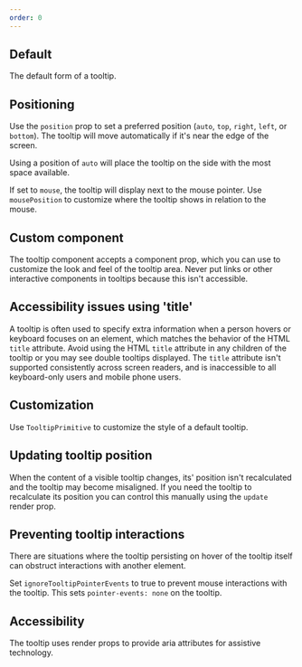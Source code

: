 ```yaml
---
order: 0
---
```



## Default

The default form of a tooltip.

<Example Component={TooltipDefault} packageName="@atlaskit/tooltip" />

## Positioning

Use the `position` prop to set a preferred position (`auto`, `top`, `right`, `left`, or `bottom`). The tooltip will move automatically if it's near the edge of the screen.

Using a position of `auto` will place the tooltip on the side with the most space available.

<Example Component={TooltipPosition} packageName="@atlaskit/tooltip" />

If set to `mouse`, the tooltip will display next to the mouse pointer. Use `mousePosition` to customize where the tooltip shows in relation to the mouse.

<Example Component={TooltipPositionMouse} packageName="@atlaskit/tooltip" />

## Custom component

The tooltip component accepts a component prop, which you can use to customize the look and feel of the tooltip area. Never put links or other interactive components in tooltips because this isn't accessible.

<Example Component={TooltipComponent} packageName="@atlaskit/tooltip" />

## Accessibility issues using 'title'

A tooltip is often used to specify extra information when a person hovers or keyboard focuses on an element, which matches the behavior of the HTML `title` attribute. Avoid using the HTML `title` attribute in any children of the tooltip or you may see double tooltips displayed. The `title` attribute isn't supported consistently across screen readers, and is inaccessible to all keyboard-only users and mobile phone users.

<Example Component={TooltipAvoidTitle} packageName="@atlaskit/tooltip" />

## Customization

Use `TooltipPrimitive` to customize the style of a default tooltip.

<Example Component={TooltipCustomization} packageName="@atlaskit/tooltip" />

## Updating tooltip position

When the content of a visible tooltip changes, its' position isn't recalculated and the tooltip may become misaligned. If you need the tooltip to recalculate its position you can control this manually using the `update` render prop.

<Example Component={TooltipUpdate} packageName="@atlaskit/tooltip" />

## Preventing tooltip interactions

There are situations where the tooltip persisting on hover of the tooltip itself can obstruct interactions with another element.

Set `ignoreTooltipPointerEvents` to true to prevent mouse interactions with the tooltip. This sets `pointer-events: none` on the tooltip.

<Example Component={TooltipPreventInteractions} packageName="@atlaskit/tooltip" />

## Accessibility

The tooltip uses render props to provide aria attributes for assistive technology.

<Example Component={TooltipRenderProps} packageName="@atlaskit/tooltip" />
